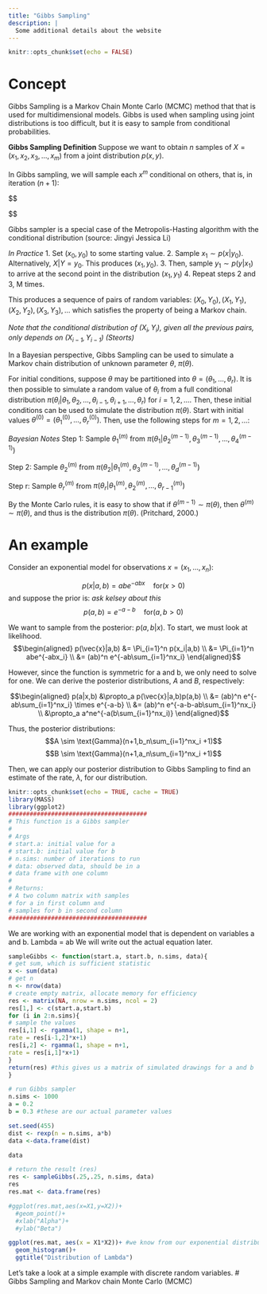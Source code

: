```yaml
---
title: "Gibbs Sampling"
description: |
  Some additional details about the website
---
```


```r
knitr::opts_chunk$set(echo = FALSE)
```

# Concept {#gibbs}

Gibbs Sampling is a Markov Chain Monte Carlo (MCMC) method that that is used for multidimensional models. Gibbs is used when sampling using joint distributions is too difficult, but it is easy to sample from conditional probabilities.

**Gibbs Sampling Definition**
Suppose we want to obtain $n$ samples of $X = (x_1, x_2, x_3, ..., x_m)$ from a joint distribution $p(x,y)$. 

In Gibbs sampling, we will sample each $x^m$ conditional on others, that is, in iteration $(n+1)$:

$$\begin{aligned} x_{n+1}^{(1)}&\sim P(x^{(1)}|x_n^{(2)},x_n^{(3)},...,x_n^{(m)}) \\ 

x_{n+1}^{(2)}&\sim P(x^{(2)}|x_{n+1}^{(1)},x_n^{(3)},...,x_n^{(m)})  \\


x_{n+1}^{(m)}&\sim P(x^{(m)}|x_{n+1}^{(1)},...,x_{n+1}^{(m-1)})

\end{aligned}$$

Gibbs sampler is a special case of the Metropolis-Hasting algorithm with the conditional distribution (source: Jingyi Jessica Li)

*In Practice*
1. Set $(x_0,y_0)$ to some starting value.
2. Sample $x_1 \sim p(x|y_0)$. Alternatively, $X|Y = y_0$. This produces $(x_1, y_0)$.
3. Then, sample $y_1 \sim p(y|x_1)$ to arrive at the second point in the distribution $(x_1,y_1)$
4. Repeat steps 2 and 3, M times.

This produces a sequence of pairs of random variables: $(X_0,Y_0),(X_1,Y_1),(X_2,Y_2),(X_3,Y_3),...$ which satisfies the property of being a Markov chain.

*Note that the conditional distribution of $(X_i,Y_i)$, given all the previous pairs, only depends on $(X_{i-1},Y_{i-1})$ (Steorts)*


In a Bayesian perspective, Gibbs Sampling can be used to simulate a Markov chain distribution of unknown parameter $\theta$, $\pi (\theta)$. 

For initial conditions, suppose $\theta$ may be partitioned into $\theta = (\theta_1,...,\theta_r)$. It is then possible to simulate a random value of $\theta_i$ from a full conditional distribution $\pi(\theta_i | \theta_1, \theta_2, ..., \theta_{i-1},\theta_{i+1},...,\theta_r)$ for $i = 1, 2, ...$. Then, these initial conditions can be used to simulate the distribution $\pi (\theta)$. Start with initial values $\theta^{(0)} = (\theta_1^{(0)},...,\theta_r^{(0)})$. Then, use the following steps for $m = 1, 2, ...$:

*Bayesian Notes*
Step 1: Sample $\theta_1^{(m)}$ from $\pi(\theta_1 | \theta_2^{(m-1)}, \theta_3^{(m-1)},..., \theta_4^{(m-1)})$

Step 2: Sample $\theta_2^{(m)}$ from $\pi(\theta_2 | \theta_1^{(m)}, \theta_3^{(m-1)},..., \theta_d^{(m-1)})$

Step r: Sample $\theta_r^{(m)}$ from $\pi(\theta_r | \theta_1^{(m)}, \theta_2^{(m)},..., \theta_{r-1}^{(m)})$

By the Monte Carlo rules, it is easy to show that if $\theta^{(m-1)}\sim \pi(\theta)$, then $\theta^{(m)}\sim \pi(\theta)$, and thus is the distribution $\pi (\theta)$. (Pritchard, 2000.)

# An example
Consider an exponential model for observations $x = (x_1,...,x_n)$:

$$p(x|a,b) = abe^{-abx} \quad \text{for} (x>0)$$
and suppose the prior is:
*ask kelsey about this*
$$p(a,b) = e^{-a-b} \quad \text{for} (a,b>0)$$

We want to sample from the posterior: $p(a,b|x)$. To start, we must look at likelihood.
$$\begin{aligned} p(\vec{x}|a,b) &= \Pi_{i=1}^n p(x_i|a,b) \\ 
&= \Pi_{i=1}^n abe^{-abx_i} \\ 
&= (ab)^n e^{-ab\sum_{i=1}^nx_i}
\end{aligned}$$

However, since the function is symmetric for a and b, we only need to solve for one. We can derive the posterior distributions, $A$ and $B$, respectively:

$$\begin{aligned} p(a|x,b) &\propto_a p(\vec{x}|a,b)p(a,b) \\ 
&= (ab)^n e^{-ab\sum_{i=1}^nx_i} \times e^{-a-b} \\ 
&= (ab)^n e^{-a-b-ab\sum_{i=1}^nx_i} \\ 
&\propto_a a^ne^{-a(b\sum_{i=1}^nx_i)}
\end{aligned}$$

Thus, the posterior distributions:
$$A \sim \text{Gamma}(n+1,b_n\sum_{i=1}^nx_i +1)$$
$$B \sim \text{Gamma}(n+1,a_n\sum_{i=1}^nx_i +1)$$

Then, we can apply our posterior distribution to Gibbs Sampling to find an estimate of the rate, $\lambda$, for our distribution.

```r
knitr::opts_chunk$set(echo = TRUE, cache = TRUE)
library(MASS)
library(ggplot2)
#######################################
# This function is a Gibbs sampler
#
# Args
# start.a: initial value for a
# start.b: initial value for b
# n.sims: number of iterations to run
# data: observed data, should be in a
# data frame with one column
#
# Returns:
# A two column matrix with samples
# for a in first column and
# samples for b in second column
#######################################
```
We are working with an exponential model that is dependent on variables a and b. Lambda = ab
We will write out the actual equation later.

```r
sampleGibbs <- function(start.a, start.b, n.sims, data){
# get sum, which is sufficient statistic
x <- sum(data)
# get n
n <- nrow(data)
# create empty matrix, allocate memory for efficiency
res <- matrix(NA, nrow = n.sims, ncol = 2)
res[1,] <- c(start.a,start.b)
for (i in 2:n.sims){
# sample the values
res[i,1] <- rgamma(1, shape = n+1,
rate = res[i-1,2]*x+1)
res[i,2] <- rgamma(1, shape = n+1,
rate = res[i,1]*x+1)
}
return(res) #this gives us a matrix of simulated drawings for a and b
}
```


```r
# run Gibbs sampler
n.sims <- 1000
a = 0.2
b = 0.3 #these are our actual parameter values

set.seed(455)
dist <- rexp(n = n.sims, a*b)
data <-data.frame(dist)

data

# return the result (res)
res <- sampleGibbs(.25,.25, n.sims, data)
res
res.mat <- data.frame(res)

#ggplot(res.mat,aes(x=X1,y=X2))+
  #geom_point()+
  #xlab("Alpha")+
  #ylab("Beta")

ggplot(res.mat, aes(x = X1*X2))+ #we know from our exponential distribution that lambda = ab, so we can find the distribution of lambda for parameter estimation
  geom_histogram()+
  ggtitle("Distribution of Lambda")
```


Let's take a look at a simple example with discrete random variables.
# Gibbs Sampling and Markov chain Monte Carlo (MCMC)